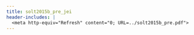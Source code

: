 ```yaml
---
title: solt2015b_pre_jei
header-includes: |
  <meta http-equiv="Refresh" content="0; URL=../solt2015b_pre.pdf">
---
```

